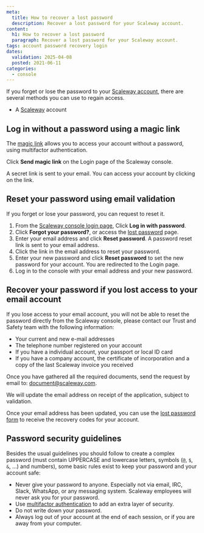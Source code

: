```yaml
---
meta:
  title: How to recover a lost password
  description: Recover a lost password for your Scaleway account.
content:
  h1: How to recover a lost password
  paragraph: Recover a lost password for your Scaleway account.
tags: account password recovery login
dates:
  validation: 2025-04-08
  posted: 2021-06-11
categories:
  - console
---
```


If you forget or lose the password to your [Scaleway account](https://console.scaleway.com), there are several methods you can use to regain access.

<Macro id="requirements" />

- A [Scaleway](https://www.scaleway.com/en/) account

## Log in without a password using a magic link

The [magic link](/account/how-to/log-in-to-the-console/) allows you to access your account without a password, using multifactor authentication.

Click **Send magic link** on the Login page of the Scaleway console.

A secret link is sent to your email. You can access your account by clicking on the link.

## Reset your password using email validation

If you forget or lose your password, you can request to reset it.

1. From the [Scaleway console login page](https://account.scaleway.com/), Click **Log in with password**.
1. Click **Forgot your password?**, or access the [lost password](https://console.scaleway.com/forgot-password/) page.
2. Enter your email address and click **Reset password**. A password reset link is sent to your email address.
3. Click the link in the email address to reset your password.
4. Enter your new password and click **Reset password** to set the new password for your account. You are redirected to the Login page.
5. Log in to the console with your email address and your new password.

## Recover your password if you lost access to your email account

If you lose access to your email account, you will not be able to reset the password directly from the Scaleway console, please contact our Trust and Safety team with the following information:

- Your current and new e-mail addresses
- The telephone number registered on your account
- If you have a individual account, your passport or local ID card
- If you have a company account, the certificate of incorporation and a copy of the last Scaleway invoice you received

Once you have gathered all the required documents, send the request by email to: [document@scaleway.com](mailto:document@scaleway.com).

We will update the email address on receipt of the application, subject to validation.

Once your email address has been updated, you can use the [lost password form](https://console.scaleway.com/forgot-password) to receive the recovery codes for your account.

## Password security guidelines

Besides the usual guidelines you should follow to create a complex password (must contain UPPERCASE and lowercase letters, symbols (`@`, `$`, `&`, …) and numbers), some basic rules exist to keep your password and your account safe:

  - Never give your password to anyone. Especially not via email, IRC, Slack, WhatsApp, or any messaging system. Scaleway employees will never ask you for your password.
  - Use [multifactor authentication](https://console.scaleway.com/account/profile) to add an extra layer of security.
  - Do not write down your password.
  - Always log out of your account at the end of each session, or if you are away from your computer.